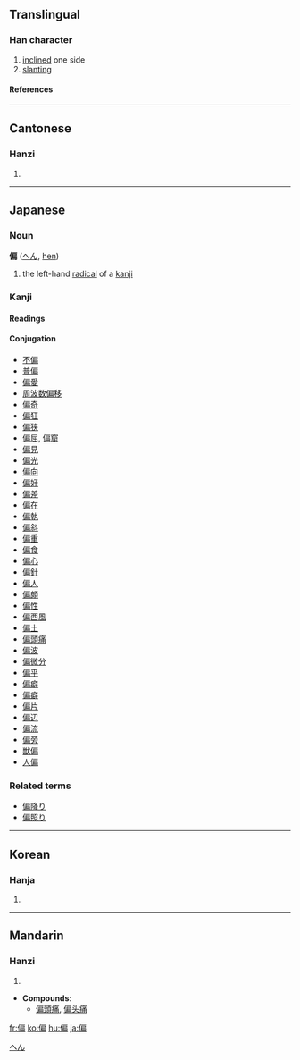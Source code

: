 ==Translingual==
===Han character===
{{Han char|rn=9|rad=人|as=09|sn=11|four=2322<sub>7</sub>|canj=人竹尸月 (OHSB), 人戈尸月 (OISB)}}
# [[inclined]] one side
# [[slanting]]
====References====
{{Han ref|kx=0110.160|dkj=00848|dj=0235.100|hdz=10195.100|uh=504F|ud=20559|bh=B0BE|bd=45246}}
----
==Cantonese==
===Hanzi===
{{yue-hanzi|jyut=|y=pin1}}
# {{defn|Cantonese}}
----
== Japanese ==
===Noun===
'''偏''' ([[へん]], [[hen]])
# the left-hand [[radical]] of a [[kanji]]


===Kanji===
{{ja-kanji|grade=c|rs=人09}}
====Readings====
{{ja-readings|on=[[へん]] ([[hen]])|kun=[[かたよる]] ([[偏る]], [[katayoru]]), [[ひとえに]] ([[偏に]], [[hitoeni]])}}
====Conjugation====
*[[不偏]]
*[[普偏]]
*[[偏愛]]
*[[周波数偏移]]
*[[偏奇]]
*[[偏狂]]
*[[偏狭]]
*[[偏屈]], [[偏窟]]
*[[偏見]]
*[[偏光]]
*[[偏向]]
*[[偏好]]
*[[偏差]]
*[[偏在]]
*[[偏執]]
*[[偏斜]]
*[[偏重]]
*[[偏食]]
*[[偏心]]
*[[偏針]]
*[[偏人]]
*[[偏頗]]
*[[偏性]]
*[[偏西風]]
*[[偏土]]
*[[偏頭痛]]
*[[偏波]]
*[[偏微分]]
*[[偏平]]
*[[偏癖]]
*[[偏癖]]
*[[偏片]]
*[[偏辺]]
*[[偏流]]
*[[偏旁]]
*[[獣偏]]
*[[人偏]]


===Related terms===
*[[偏降り]]
*[[偏照り]]



[[Category:Japanese nouns|へん]]
----
==Korean==
===Hanja===
{{ko-hanja|hangeul=[[편]]|rv=pyeon|mr=p'yŏn}}
# {{defn|Korean}}
----
==Mandarin==
===Hanzi===
{{cmn-hanzi|pin=[[piān]] ([[pian1]])|wg=p'ien<sup>1</sup>}}
# {{defn|Mandarin}}

* '''Compounds''':
**[[偏頭痛]], [[偏头痛]]

[[fr:偏]]
[[ko:偏]]
[[hu:偏]]
[[ja:偏]]